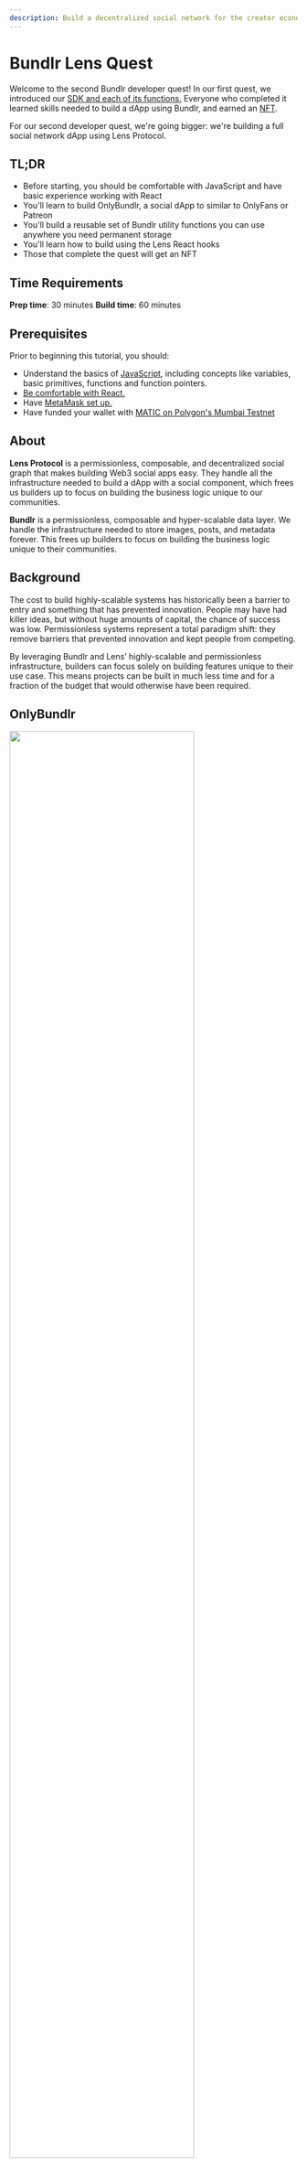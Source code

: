```yaml
---
description: Build a decentralized social network for the creator economy using Bunldr and Lens Protocol!
---
```



# Bundlr Lens Quest

Welcome to the second Bundlr developer quest! In our first quest, we introduced our [SDK and each of its functions.](https://docs.bundlr.network/tutorials/bundlr-nodejs) Everyone who completed it learned skills needed to build a dApp using Bundlr, and earned an [NFT](https://opensea.io/assets/matic/0x1c8f5f29d1498474844d6a5160b640c674276dba/0).

For our second developer quest, we're going bigger: we're building a full social network dApp using Lens Protocol.

## TL;DR

-   Before starting, you should be comfortable with JavaScript and have basic experience working with React
-   You'll learn to build OnlyBundlr, a social dApp to similar to OnlyFans or Patreon
-   You'll build a reusable set of Bundlr utility functions you can use anywhere you need permanent storage
-   You'll learn how to build using the Lens React hooks
-   Those that complete the quest will get an NFT

## Time Requirements

**Prep time**: 30 minutes
**Build time**: 60 minutes

## Prerequisites

Prior to beginning this tutorial, you should:

-   Understand the basics of [JavaScript](https://www.freecodecamp.org/learn/javascript-algorithms-and-data-structures/), including concepts like variables, basic primitives, functions and function pointers.
-   [Be comfortable with React.](https://react.dev/)
-   Have [MetaMask set up.](https://www.youtube.com/watch?v=OSRfgDoVQew)
-   Have funded your wallet with [MATIC on Polygon's Mumbai Testnet](/hands-on/tutorials/setup-metamask)

## About

**Lens Protocol** is a permissionless, composable, and decentralized social graph that makes building Web3 social apps easy. They handle all the infrastructure needed to build a dApp with a social component, which frees us builders up to focus on building the business logic unique to our communities.

**Bundlr** is a permissionless, composable and hyper-scalable data layer. We handle the infrastructure needed to store images, posts, and metadata forever. This frees up builders to focus on building the business logic unique to their communities.

## Background

The cost to build highly-scalable systems has historically been a barrier to entry and something that has prevented innovation. People may have had killer ideas, but without huge amounts of capital, the chance of success was low. Permissionless systems represent a total paradigm shift: they remove barriers that prevented innovation and kept people from competing.

By leveraging Bundlr and Lens’ highly-scalable and permissionless infrastructure, builders can focus solely on building features unique to their use case. This means projects can be built in much less time and for a fraction of the budget that would otherwise have been required.

## OnlyBundlr

<img src="/img/quests/onlybundlr/OnlyBundlrOverview.gif" width="80%" />

### Goals

In this developer quest, we'll build OnlyBundlr, a Web3 social app for the creator economy. Inspired by wildly successful platforms like OnlyFans and Patreon, we'll build a social network where creators can create a profile and set a fee required to follow them. Creators can post text and images to their feed, which only paid followers can view. For people following creators, we'll present a curated feed showing posts from people they pay to follow only.

Finally, we'll show how Lens+Bundlr puts creators in control of their data. We'll show how the profile you build, including your content and followers, is totally portable. A creator could easily build up a large profile on OnlyBundlr, and then take that profile and move it elsewhere. Creators building on Lens+Bundlr are never at risk of being de-platformed, or even of suffering when a social network goes out of business. With OnlyBundlr we'll use Bundlr to store posts on Arweave, where your content is guaranteed to be there forever. Lens protocol is built on top of smart contracts on the Polygon blockchain which has similar guarantees of permanence. The permanence of both combine to guarantee your content will be there forever. As both Polygon and Arweave are decentralized, your data is also censorship resistant.

### Outcomes

If you follow along with the code in this quest, you will have created a fully-functional social dApp.

Then, if you want to take things a step further, there are coding challenges where you build additional features to push your skills to the next level.

When you're done, you'll get access to an exclusive Developer Quest 2 NFT to celebrate your achievement.

### Getting Help

We prepared this quest in both written and video forms to make sure there's something for all learning styles. There are links to outside documentation and lots of side notes that provide additional tips and tricks. If you do get stuck while building, the best way to get help is to hop on over to our [Discord](https://discord.gg/bundlr), or [Telegram](https://t.me/bundlr) Someone from our team is always ready to answer questions. Additionally, you can compare the code you're writing against the main branch of the [GitHub repo](TODO) for this quest.

### Mainnet vs Testnet

<img src="/img/quests/onlybundlr/LensHandles.png" width="80%" />

When working with Lens, you need to have a handle, each wallet address can have multiple handles. However, only one handle will be active at a given time. Handle names are immutable, once you pick one you can't change it.

Lens has both a mainnet and a testnet, the mainnet is where you release production dApps and the testnet is where you work while building your dApp. Mainnet handles are in the format `handle.lens`, and testnet handles are in the format `handle.test`. Currently access to the mainnet is controlled by a whitelist, you need to get added to the whitelist in order to mint a handle. On testnet, anyone can create a handle and build / interact with Lens dApps.

We'll build OnlyBundlr on the testnet.

## Architecture

## Project Setup

Think of this quest like a coloring book. Just as a coloring book creates structure for you to make art, we've created a framework project you'll use to build a full application. The pieces you build will help you learn how to build with Bundlr and Lens.

All of our Bundlr Quests are contained in a [single GitHub repository](https://github.com/bundlr-Network/bundlr-quests). The repository contains two branches:

-   **master:** Contains fully-functional versions of each project. Use this as a reference while building your own projects and refer back to it if you get stuck.
-   **framework:** Contains UI components, most of the Bundlr and Lens code is removed. This branch is the foundation you should start with when building your quest.

To get started open `terminal` and change the current working directory to the directory where you want to download the quests.

Then execute the following commands:

```console
git clone -b framework git@github.com:Bundlr-Network/bundlr-quests.git
cd bundlr-quests/quest-2-onlybundlr/
npm install
```

If you clone with `framework` branch and try interacting with the project, you'll notice that it generally loads and some things work while others don't.

Take a moment and look at the code, you'll see multiple places where a function is empty and there's a comment saying, **`BUILDOOOORS: Complete this`**. This is a note to you that you'll need to code that section yourself using what you've learned here. All the answers are contained in the quest, read everything carefully and you'll finish the quest in 60 to 90 minutes.

## Utils, Components, Pages

<img src="/img/quests/onlybundlr/VSCode.png" width="80%" />

If you look at the layout of files in our framework project, you'll notice three folders `utils`, `components`, and `pages`. We'll start by building out the `utils` section by building a reusable library of Bundlr utility functions. Then we'll build out a library of reusable `components,`. The `pages` section contains code to combine your components together, there's only one file in here you'll need to complete there.

## Lens React Hooks

React hooks are an abstraction that allows developers to encapsulate and reuse stateful logic, simplifying the process of building in React. The [Lens SDK includes a collection of React Hooks](https://docs.lens.xyz/docs/sdk-react-intro) containing all you need to interact with the Lens Protocol. OnlyBundlr will use the React hooks to help simplify development.

## Bundlr Utility Functions

Storing data permanently on Bundlr is a four-step process that can be done from any JavaScript / TypeScript application:

1. Connect to a Bundlr node
2. Fund that node [(using any of the many tokens we support)](https://docs.bundlr.network/sdk/using-other-currencies)
3. Upload your data (binary data, file, or folder)
4. Get back a transaction id you can use to download the data instantly

In this next section, we'll build utility functions for each.

### Utils: Setting Up WebBundlr

The WebBundlr class is the point of entry used when interacting with Bundlr. It connects your code to a Bundlr node, and exposes functions used for funding, and uploading.

All of the interactions with Bundlr will be via a set of utility functions accessed by our React components. The first utility function, `getBundlr()` sets up a reference to a `WebBundlr` object and returns it. By abstracting away all of this setup code into a common utility function, we create a single place to store details like the node address and currency used to pay. This way, if you want to switch your dApp from the Devnet to the mainnet, you only have to adjust parameters in a single place.

```js showLineNumbers copy filename="utils/get-bundlr.js"
import { WebBundlr } from "@bundlr-network/client";
import { ethers } from "ethers";

/**
 * Creates a new Bundlr object that will then be used by other
 * utility functions. This is where you set your node address and currency.
 *
 * @returns A reference to a Bundlr object
 */
export const getBundlr = async () => {
	const provider = new ethers.providers.Web3Provider(window.ethereum);
	const bundlr = new WebBundlr("https://devnet.bundlr.network", "matic", provider);
	await bundlr.ready();
	return bundlr;
};
```

### Utils: Getting Bundlr Node Balance

Our Edit Profile UI has an option to fund a Bundlr node to pay for uploads, the utility function `bundlr.getLoadedBalance()` will be called to get the current funded balance. Note that node balances are recorded in atomic units, a number format that increases accuracy when doing floating point math in JavaScript. To make things easier to understand, this function converts the atomic balance into an easy-to-read format before returning it.

<Callout type="info" emoji="ℹ️">
	Since Lens runs on the Polygon blockchain, we'll pay Bundlr upload fees in MUMBAI
	MATIC during this tutorial. However, you are welcome to pay in any of the [14
	supported tokens.](/overview/supported-tokens)
</Callout>

```js showLineNumbers copy filename="utils/get-balance-matic.js"
import { getBundlr } from "./get-bundlr";

// gets the loaded balance in MATIC, not atomic units
/**
 * Gets the balance the user has already loaded on the specified
 * Bundlr node. Balance returned is in standard MATIC units, not atomic units.
 *
 * @returns Balance loaded on the node for current user.
 */
export const getBalanceMatic = async () => {
	try {
		// get a reference to the WebBundlr singleton
		const bundlr = await getBundlr();
		const atomicBalance = await bundlr.getLoadedBalance();
		return bundlr.utils.fromAtomic(atomicBalance).toString();
	} catch (e) {
		console.log("Error on getBalanceMatic ", e);
	}
	return "";
};
```

### Utils: Funding Bundlr Node

As a pair to the previous function, the function `bundlr.fund()` will also be called from our Edit Profile UI to increase the amount funded on the current node.

```js showLineNumbers copy filename="utils/fund-node.js"
import { getBundlr } from "./get-bundlr";

/**
 * Funds a Bundlr node the specified amount.
 * Note: The currency (token) used is the currency specified when
 * creating the Bundlr object in the file `get-bundlr.js`.
 *
 * @param {*} fundAmount About to fund, value in standard units. Value will automatically
 * be coverted to atomic units.
 * @returns "Node funded" if successful or an error message.
 */
export const fundNode = async (fundAmount) => {
	try {
		// get a refernce to the WebBundlr singleton
		const bundlr = await getBundlr();

		const fundAmountAtomic = bundlr.utils.toAtomic(fundAmount);
		const tx = await bundlr.fund(fundAmountAtomic);
		return "Node funded";
	} catch (e) {
		console.log("Error on fund ", e);
		return "Error on fund: " + e;
	}
	return "";
};
```

### Utils: Uploading Images

The next utility function accepts an image and a file type, then it checks the price to upload that image using `bundlr.getPrice()`, checks the current node balance, adds additional funds if needed, finally uploads the file using `bundlr.upload()`. This function will cause the browser wallet to popup twice, once to sign the funding transaction and once to sign the upload transaction.

In cases where the user has up-front funded the Bundlr node with sufficient funds, the browser wallet will only pop up once, to sign the upload transaction.

```js showLineNumbers copy filename="utils/upload-image.js"
import fileReaderStream from "filereader-stream";
import { getBundlr } from "./get-bundlr";

/**
 * Uploads an image to Bundlr.
 *
 * @param {*} fileToUpload The file to be uploaded.
 * @param {*} fileType The mime-type of the file to be uploaded.
 * @returns
 */
export const uploadImage = async (fileToUpload, fileType) => {
	// Get a refernce to the WebBundlr singleton
	const bundlr = await getBundlr();

	try {
		// Convert to a data stream
		const dataStream = fileReaderStream(fileToUpload);
		// Get the const to upload
		const price = await bundlr.getPrice(fileToUpload.size);
		// Get the amount currently funded for this user on a Bundlr node
		const balance = await bundlr.getLoadedBalance();

		// Only fund if needed
		if (price.isGreaterThanOrEqualTo(balance)) {
			console.log("Funding node.");
			await bundlr.fund(price);
		} else {
			console.log("Funding not needed, balance sufficient.");
		}

		const tx = await bundlr.upload(dataStream, {
			tags: [{ name: "Content-Type", value: fileType }],
		});

		console.log(`File uploaded ==> https://arweave.net/${tx.id}`);

		return "https://arweave.net/" + tx.id;
	} catch (e) {
		console.log("Error on upload, ", e);
	}
};
```

### Utils: Uploading Metadata

Our next utility function, `upload()` is similar to `upload-image()` however instead of uploading an image, it uploads a JSON object containing metadata. When working with Lens, all posts, likes, comments, and profile data is structured in a JSON object. That JSON object gets uploaded to Bundlr, and the URL to the metadata is then posted to Lens.

```js showLineNumbers copy filename="utils/upload.js"
import { getBundlr } from "./get-bundlr";

// called to upload metadata to Bundlr, which is then passed on to Lens
/**
 * Function to upload metadata to Bundlr. The function signature is defined
 * by Lens. The Lens React hooks automatically generate metadata, which
 * is passed to this function for upload. This function then returns an URL
 * to the uploaded metadata which is automatically posted to Lens.
 *
 * @param {*} data Data to be uploaded, JSON formatted metadata
 * @returns A URL to the recently uploaded metadata.
 */
export const upload = async (data) => {
	// Set the app id (helps keep our posts from commingling with posts from other apps).
	data.appId = "onlybundlr";

	try {
		const bundlr = await getBundlr();
		const serialized = JSON.stringify(data);

		// Only fund if needed.
		const price = await bundlr.getPrice(new Blob([serialized]).size);
		const balance = await bundlr.getLoadedBalance();

		if (price.isGreaterThanOrEqualTo(balance)) {
			console.log("Funding.");
			await bundlr.fund(price);
		} else {
			console.log("Funding not needed, balance sufficient.");
		}

		const tx = await bundlr.upload(serialized, {
			tags: [{ name: "Content-Type", value: "application/json" }],
		});

		console.log(`Upload success content URI= https://arweave.net/${tx.id}`);

		return `https://arweave.net/${tx.id}`;
	} catch (e) {
		console.log("Error on upload ", e);
	}
	return "";
};
```

## App.js

Lens works in conjunction with the [WAGMI](https://wagmi.sh/) hooks for React which abstract out low-level wallet interactions. Both Lens and WAGMI use the React provider pattern, where setup happens in your top-most file (`App.js` or `index.js`), and then is made available to child components by wrapping those child components in a provider tag set.

Let's first take a look at how we're setting up Lens. Pretty much everything here is boilerplate, two things to pay attention to are the environment and sources parameters. The first, `environment`, is where we specify we're on the testnet, not the mainnet, and then `sources` is where we specify our unique application id. By setting a unique application id here, we make sure that feed posts are limited to ones created by OnlyBundlr. If we left it out, we would end up showing a feed that pulled data from other apps too.

<Callout type="info" emoji="ℹ️">
	The use of the application id is a great example of how data is portable in Lens. You
	could easily change that application id to that of an existing commercial Lens
	application and build a new UI for it. This opens up new ways to compete and innovate,
	anyone with an idea for a UI can build that and leverage existing data.
</Callout>

```js showLineNumbers copy
const lensConfig = {
	bindings: wagmiBindings(),
	environment: staging,
	sources: ["onlybundlr"],
};
```

With our Lens configuration set up, we pass it to a `LensProvider` component and then use it to wrap our child components.

Here's the full code for the component:

```js showLineNumbers copy filename="App.js"
import "./App.css";
import { BrowserRouter, Routes, Route } from "react-router-dom";

import { configureChains, createClient, WagmiConfig } from "wagmi";
import { polygonMumbai } from "wagmi/chains";
import { publicProvider } from "wagmi/providers/public";
import { bindings as wagmiBindings } from "@lens-protocol/wagmi";
import { staging, LensProvider } from "@lens-protocol/react-web";

import LeftNav from "./components/LeftNav";
import RightNav from "./components/RightNav";
import ContentFeedPage from "./pages/ContentFeedPage";
import ProfileFeedPage from "./pages/ProfileFeedPage";
import EditProfilePage from "./pages/EditProfilePage";
import CreatePublicationPage from "./pages/CreatePublicationPage";

const { chains, provider, webSocketProvider } = configureChains(
	[polygonMumbai],
	[publicProvider()],
);
const client = createClient({
	autoConnect: true,
	provider,
	webSocketProvider,
});

const lensConfig = {
	bindings: wagmiBindings(),
	environment: staging,
	sources: ["onlybundlr"],
};

function App() {
	return (
		<WagmiConfig client={client}>
			<LensProvider config={lensConfig}>
				<div className="flex flex-row">
					<LeftNav />
					<BrowserRouter>
						<Routes>
							<Route path="/" element={<ContentFeedPage />} />
							<Route path="/home" element={<ContentFeedPage />} />
							<Route path="/*" element={<ProfileFeedPage />} />
							<Route path="/edit-profile" element={<EditProfilePage />} />
							<Route
								path="/create-publication"
								element={<CreatePublicationPage />}
							/>
						</Routes>
					</BrowserRouter>
					<RightNav />
				</div>
			</LensProvider>
		</WagmiConfig>
	);
}

export default App;
```

## Profiles

When working with Lens, each wallet address can have multiple profiles. Each profile can have its own follow settings, which allows anyone to accept followers for a fee or for free. Since we're building a dApp to similar to OnlyFans or Patreon, we will implement the charge functionality. When setting up your profile, you can specify a fee to follow (using WMATIC, WETH, USDC, DAI, NCT), and then people who follow you will have to pay when executing the follow.

### Component: LoginButton

React Hooks Used

-   [`useWalletLogin`](https://docs.lens.xyz/docs/use-wallet-login)

The first step in using a dApp built on Lens is to login to Lens using an EVM wallet. This involves a simple wallet interaction where MetaMask will pop up and ask you to sign a message. There's no cost or gas fees to execute. In this component, we'll build that login functionality.

<Callout type="info" emoji="ℹ️">
	Lens supports all EVM-based wallets, in this tutorial we'll be using MetaMask, the
	most popular.
</Callout>

We will wrap various components of our app with a check to see if the user is logged in and then show the login button if not. By abstracting much of the login logic into this component, we make it easy to put the button anywhere.

The [code below is mostly from the Lens docs,](https://docs.lens.xyz/docs/use-wallet-login) with custom styling.

```js showLineNumbers copy filename="components/LoginButton.js"
import { useWalletLogin } from "@lens-protocol/react";
import { useAccount, useConnect, useDisconnect } from "wagmi";
import { InjectedConnector } from "wagmi/connectors/injected";

const LoginButton = () => {
	const {
		execute: login,
		error: loginError,
		isPending: isLoginPending,
	} = useWalletLogin();

	const { isConnected } = useAccount();
	const { disconnectAsync } = useDisconnect();

	const { connectAsync } = useConnect({
		connector: new InjectedConnector(),
	});

	// Called when the user clicks "login"
	const onLoginClick = async () => {
		if (isConnected) {
			await disconnectAsync();
		}

		const { connector } = await connectAsync();
		if (connector instanceof InjectedConnector) {
			const signer = await connector.getSigner();
			await login(signer);
		}
	};

	return (
		<div>
			{loginError && <p>{loginError}</p>}
			<button
				className="font-main ml-2 px-5 text-white rounded-lg bg-primary hover:bg-secondary "
				disabled={isLoginPending}
				onClick={onLoginClick}
			>
				login
			</button>
		</div>
	);
};

export default LoginButton;
```

### Component: ProfileSwitcher

React Hooks Used

-   [`useProfilesOwnedByMe`](https://docs.lens.xyz/docs/use-profiles-owned-by-me)
-   [`useActiveProfile`](https://docs.lens.xyz/docs/use-active-profile)
-   `useActiveProfileSwitch` (Not currently documented)
-   [`useCreateProfile`](https://docs.lens.xyz/docs/use-create-profile)

<img src="/img/quests/onlybundlr/ProfileSwitcher.png" width="60%" />

The profile switcher serves two roles. First, in a drop-down menu, it lists all active profiles, allowing you to switch between profiles by changing which is currently active. Second, given a "handle name" it lets you create a new handle. A status message is updated to show each step of the process.

<Callout type="info" emoji="ℹ️">
	As the main goal of this project is to teach about Bundlr and Lens, I've used very
	verbose status messages throughout. Each step of backend interaction is documented in
	the UI. This would probably be too verbose for a production release, but it helps you,
	as a student, really understand each step. Components that need to show status
	messages do so by setting a React state variable called `message`, which is then shown
	in the UI. (`const [message, setMessage] = useState("");`)
</Callout>

The Lens React hooks follow a pattern where hooks focused on reading data return a variable called `data` containing the data read. The hooks also return a boolean value `loading` used to track if the data has loaded yet. All data is loaded asynchronously, which means it's possible some page elements will load before the data has been returned. To avoid errors, our UI will check the value of the `loading` variable before trying to access the data.

Hooks focused on writing data expose a variable called `execute`, which is a function pointer we can call later when we want to execute the specific action.

Since the Lens React hooks all return values with the same name, it's necessary to alias these names when using more than one hook. In JavaScript, we do this with the `:` operator. When this line of code `const { execute, isPending } = useActiveProfileSwitch()` becomes this line `const { execute: switchProfile, isPending } = useActiveProfileSwitch()`, the function pointer previously named `execute` is aliased to `switchProfile`. This is a common pattern we'll use throughout our code.

Let's look at how we manage existing profiles first. The first hook, `useProfilesOwnedByMe` returns an array listing all profiles owned by the wallet address logged in with the `LoginButton` component we just created. The second hook `useActiveProfile` returns the one profile currently active. These two hooks return a variable named `data` that we alias to `profiles` and `activeProfile`. Each profile consists of an auto-generated unique `id` and a user-supplied unique `handle`.

To swap between existing profiles, we pass the `id` of the desired profile to the `execute` function pointer returned by `useActiveProfileSwitch`.

```js showLineNumbers copy
const {
	data: profiles,
	loading: profilesLoading,
	hasMore,
	next,
} = useProfilesOwnedByMe();
const { data: activeProfile, loading: activeProfileLoading } = useActiveProfile();
const { execute: switchProfile, isPending } = useActiveProfileSwitch();
```

Let's also look at how using the Lens React hooks leads to creating efficient and easy-to-read code. Below is the HTML for the drop-down containing the list of handles owned by the active wallet. On line 2, we create an `onChange` event handler that automatically calls the `switchProfile` function pointer exposed by `useActiveProfileSwitch`. The event handler is automatically called every time the drop-down is updated, meaning the `switchProfile` function will also be called automatically.

Further down on line 7, we iterate over the full list of `profiles` returned by `useProfilesOwnedByMe`, including each in the drop down.

```js {2, 7} showLineNumbers copy
<select
	onChange={(val) => switchProfile(val.target.value)}
	className="font-main text-s px-5 text-white rounded-lg bg-background hover:bg-secondary ml-2"
	value={activeProfile?.id}
>
	{profiles &&
		profiles
			?.filter((a, i) => profiles?.findIndex((s) => a.id === s.id) === i)
			.map((profile) => (
				<option key={profile.id} value={profile.id}>
					{profile.handle}
				</option>
			))}
</select>
```

Here's the full code for the component:

```js showLineNumbers copy filename="components/ProfileSwitcher.js"
import React, { useState, useEffect } from "react";

import {
	useActiveProfile,
	useCreateProfile,
	useProfilesOwnedByMe,
	useActiveProfileSwitch,
} from "@lens-protocol/react";

const ProfileSwitcher = ({ showCreateNew }) => {
	const [message, setMessage] = useState("");
	const [txActive, setTxActive] = useState(false);
	const [createProfileMode, setCreateProfileMode] = useState(false);
	const [newProfileHandle, setNewProfileHandle] = useState("");
	const {
		data: profiles,
		loading: profilesLoading,
		hasMore,
		next,
	} = useProfilesOwnedByMe();
	const { data: activeProfile, loading: activeProfileLoading } = useActiveProfile();
	const { execute: switchProfile, isPending } = useActiveProfileSwitch();

	const {
		execute: createNewProfile,
		error: createNewProfileError,
		isPending: createNewProfilePending,
	} = useCreateProfile();

	// Called when the user clicks "save new profile"
	const doCreateProfile = async () => {
		setMessage("");
		setTxActive(true);
		try {
			setMessage("Creating profile ...");
			const tx = await createNewProfile(newProfileHandle);
			setMessage("Profile created.");
		} catch (e) {
			setMessage("Error creating profile " + e);
			console.log("Error on create profile ", e);
		}
		setTxActive(false);
		setCreateProfileMode(false);
	};

	useEffect(() => {
		if (!profiles || profiles.length === 0) setCreateProfileMode(true);
		else setCreateProfileMode(false);
	}, [profilesLoading]);

	return (
		<div className="w-fit mt-2 flex flex-col bg-primary px-1 py-1 rounded-lg">
			<div className="flex flex-col  w-full">
				<div className="flex flex-row  w-full px-5 py-2 ">
					<label className="font-main block uppercase tracking-wide text-gray-700 text-s font-bold">
						Handle:
					</label>
					{!createProfileMode && (
						<div>
							<select
								onChange={(val) => switchProfile(val.target.value)}
								className="font-main text-s px-5 text-white rounded-lg bg-background hover:bg-secondary ml-2"
								value={activeProfile?.id}
							>
								{profiles &&
									profiles
										?.filter(
											(a, i) =>
												profiles?.findIndex(
													(s) => a.id === s.id,
												) === i,
										)
										.map((profile) => (
											<option key={profile.id} value={profile.id}>
												{profile.handle}
											</option>
										))}
							</select>
							{showCreateNew && (
								<button
									className="ml-10 font-main px-5 text-white rounded-lg bg-background hover:bg-secondary "
									onClick={() => setCreateProfileMode(true)}
								>
									Create New
								</button>
							)}
						</div>
					)}
					{createProfileMode && (
						<div className="flex flex-row">
							<input
								className="bg-white ml-2 appearance-none block rounded focus:outline-none"
								id="newProfileHandle"
								type="text"
								onChange={(e) => setNewProfileHandle(e.target.value)}
							/>

							<button
								className="ml-10 font-main px-5 text-white rounded-lg bg-background enabled:hover:bg-secondary border border-red-500"
								disabled={txActive}
								onClick={doCreateProfile}
							>
								save new profile
							</button>
						</div>
					)}
				</div>
				<span className="font-main text-message mr-5 ml-5">{message}</span>
			</div>
		</div>
	);
};

export default ProfileSwitcher;
```

### Component: BundlrBalance

<img src="/img/quests/onlybundlr/BundlrBalance.png" width="60%" />

When working with Bundlr, you pay once, and your uploads are available forever. You can either lazy-fund uploads, where you pay per upload, or up-front fund, where you fund in advance and then slowly use that balance. Funding involves transferring tokens from your wallet to the Bundlr node, which means your wallet (MetaMask) will pop up and have you sign and confirm the transaction. To streamline interactions with OnlyBundlr and reduce the number of wallet popups, [it's recommended you up-front fund around ~0.5 MUMBAI MATIC.](https://mumbaifaucet.com/)

The `BundlrBalance` component uses the `getBalanceMatic` utility function to get your current balance, and `fundNode` utility function to add additional funds.

Let's take a look at the funding function first:

```js showLineNumbers copy
const doFund = async () => {
	if (!fundAmount) {
		setMessage("Please specify an amount to fund");
		return;
	}
	setMessage(`Funding ${fundAmount} MATIC`);
	const fundStatus = await fundNode(fundAmount);
	setMessage(fundStatus);
	setCurBalance(await getBalanceMatic());
	setFundAmount(0);
};
```

The full code for the component is as follows:

```js showLineNumbers copy filename="components/BundlrBalance.js"
import React, { useState, useEffect } from "react";
import { getBalanceMatic } from "../utils/get-balance-matic";
import { fundNode } from "../utils/fund-node";

const BundlrBalance = () => {
	const [curBalance, setCurBalance] = useState(0);
	const [fundAmount, setFundAmount] = useState(0);
	const [message, setMessage] = useState("");

	useEffect(() => {
		const fetchBalance = async () => {
			setCurBalance(await getBalanceMatic());
		};
		fetchBalance();
	}, []);

	// Called when the "fund" button is clicked by the user
	const doFund = async () => {
		if (!fundAmount) {
			setMessage("Please specify an amount to fund");
			return;
		}
		setMessage(`Funding ${fundAmount} MATIC`);
		const fundStatus = await fundNode(fundAmount);
		setMessage(fundStatus);
		setCurBalance(await getBalanceMatic());
		setFundAmount(0);
	};

	return (
		<div className="w-[600px] mt-1 flex flex-col  bg-primary px-1 py-1 rounded-lg ">
			<label className="font-main block uppercase text-xs font-bold mb-2">
				Bundlr Node Balance: {curBalance}
			</label>

			<div className="flex flex-row justify-items-center">
				<label className="font-main block uppercase tracking-wide text-gray-700 text-xs font-bold mb-2">
					Amount To Fund
				</label>
				<input
					className="ml-5 appearance-none block bg-gray-200 text-gray-700 border border-red-500 rounded py-1 px-4 mb-3 leading-tight focus:outline-none focus:bg-white"
					id="fundAmount"
					type="number"
					size="10"
					value={fundAmount || ""}
					onChange={(e) => setFundAmount(e.target.value)}
				/>
				<button
					className="ml-4 font-main px-2 h-7 text-white rounded-lg bg-background enabled:hover:bg-secondary border border-red-500"
					onClick={() => doFund()}
				>
					fund
				</button>
			</div>

			<span className="font-main text-message mr-5">{message}</span>
		</div>
	);
};

export default BundlrBalance;
```

### Component: EditProfileDetails

React hooks used:

-   [`useUpdateProfileDetails`](https://docs.lens.xyz/docs/use-update-profile-details)
-   `useUpdateFollowPolicy` (Not currently documented)
-   [`useCurrencies`](https://docs.lens.xyz/docs/use-currencies)

<img src="/img/quests/onlybundlr/EditProfileDetails.png" width="60%" />

In the `EditProfileDetails` component, we set a profile's name, bio, subscription fee, and cover picture. The profile picture is not set here, that will be done in the next component. The reason we separate out the logic like this is due to the way the Lens React hooks are designed, `useUpdateProfileDetails` accepts those parameters, with the profile picture being handled by a different hook.

You may notice missing from the list of hooks is a hook used to determine the active profile. This is because the active profile will be retrieved at the page level and then passed into the `EditProfileDetails` component.

Let's look at the two hooks used to update profile information. The first `useUpdateProfileDetails`, returns a function pointer we alias to `update` that is called to update that profile. The second returns a function pointer we alias to `updateFollowPolicy` we use to set the follow policy.

```js showLineNumbers copy
const {
	execute: update,
	error: updateError,
	isPending: isUpdatePending,
} = useUpdateProfileDetails({ profile, upload });
const {
	execute: updateFollowPolicy,
	isPending: isUpdateFollowPolicyPending,
	error: isUpdateFollowPolicyError,
} = useUpdateFollowPolicy({ profile });
```

When the end-user clicks `save` in the user interface, the `doUpdateProfile` function is called. This function starts out by setting a message to let the end user know we're updating profile information (line 5). Next up, we take the cover image and call our Bundlr utility function `uploadImage` and have it upload that image to Bundlr (line 10). Since we abstracted out this functionality and covered it earlier, we don't need to dig into the details now. Just call the function, let it do its magic, and wait for the result. Finally, we combine the URL to the cover photo with the name and bio entered in the UI and pass them to the `update` function pointer returned by the `useUpdateProfileDetails` React hook (line 20). Then we update the UI to let the user know we've updated the profile (line 21).

As `useUpdateProfileDetails` works through saving data, something interesting happens that shows the power of designing reusable code. When we set up the reference to the Lens React hook, we pass in the active profile and a pointer to the upload utility function we created in the beginning (`useUpdateProfileDetails({ profile, upload })`). You'll probably remember that this function is passed metadata as a JSON object, it then saves the metadata to Bundlr and returns the URL. This is an important piece of plumbing that holds together a Lens project, and it's one that happens automatically. By creating a reusable utility function, we can now pass it to a variety of Lens React hooks, and the data will automatically be saved. As we work through this quest, you'll notice multiple places where we pass `upload` to a Lens React hook, but since the code is already written and tested, we don't need to cover it each time.

```js showLineNumbers copy
const doUpdateProfile = async () => {
	setMessage("");
	setTxActive(true);

	setMessage("Updating profile information ...");

	let coverPicture = "";
	if (fileToUpload) {
		setMessage("Uploading cover picture ...");
		coverPicture = await uploadImage(fileToUpload, fileType);
	} else {
		coverPicture = profile.coverPicture?.original.url || null;
	}
	const attributes = {
		location: "",
		website: "",
	};
	setMessage("Uploading profile information ...");

	await update({ name, bio, coverPicture, attributes });
	setMessage("Profile updated.");
	setTxActive(false);

	// only set the fee if a number greater than 0 is supplied
	if (followFee && followFee > 0) {
		await doUploadFollowPolicy();
	}
};
```

After that, we do something similar to set the follow policy. At this point in the quest, you're probably starting to see the pattern these React hooks follow and the way they simplify development. You really can just read and write data without having to worry about how the underlying metadata or GraphQL are structured.

```js showLineNumbers copy
// Sets up the follow policy object
function resolveFollowPolicy({ followPolicyType, amount, recipient }) {
	if (followPolicyType === FollowPolicyType.CHARGE) {
		return {
			type: FollowPolicyType.CHARGE,
			amount: amount,
			recipient: recipient,
		};
	}

	return {
		type: FollowPolicyType[followPolicyType],
	};
}

// Sets the fee to follow a profile
const doUploadFollowPolicy = async () => {
	const recipient = profile.ownedBy;

	const erc20 = currencies.find((c) => c.symbol === chargeCurrency);
	const fee = Amount.erc20(erc20, followFee);
	await updateFollowPolicy({
		followPolicy: resolveFollowPolicy({
			amount: fee,
			followPolicyType: FollowPolicyType.CHARGE,
			recipient,
		}),
	});
};
```

<Callout type="info" emoji="ℹ️">
To pay follow fees while developing, you'll need testnet versions of the tokens supported. The recommended option is using wMATIC. First [request free MUMBAI MATIC](https://mumbaifaucet.com/) from the faucet, then [wrap it using the `deposit()` function of this contract](https://mumbai.polygonscan.com/address/0x9c3c9283d3e44854697cd22d3faa240cfb032889#writeContract#F5).

To make things easiest, you can also leave the follow fee set to 0.

</Callout>

Here's the full component code:

```js showLineNumbers copy filename="components/ProfileSwitcher.js"
import React, { useState, useEffect } from "react";
import { upload } from "../utils/upload";
import { uploadImage } from "../utils/upload-image";

import {
	Amount,
	useUpdateProfileDetails,
	useUpdateFollowPolicy,
	useCurrencies,
	FollowPolicyType,
} from "@lens-protocol/react";

const EditProfileDetails = ({ profile }) => {
	const [message, setMessage] = useState("");
	const [txActive, setTxActive] = useState(false);
	const [name, setName] = useState("");
	const [bio, setBio] = useState("  ");
	const [followFee, setFollowFee] = useState(0);
	const [chargeCurrency, setChargeCurrency] = useState(0);
	const [fileToUpload, setFileToUpload] = useState();
	const [fileType, setFileType] = useState();
	const {
		data: currencies,
		error: currenciesError,
		loading: currenciesLoading,
	} = useCurrencies();

	const {
		execute: update,
		error: updateError,
		isPending: isUpdatePending,
	} = useUpdateProfileDetails({ profile, upload });

	const {
		execute: updateFollowPolicy,
		isPending: isUpdateFollowPolicyPending,
		error: isUpdateFollowPolicyError,
	} = useUpdateFollowPolicy({ profile });

	useEffect(() => {
		if (profile) {
			setName(profile.name);
			setBio(profile.bio || " ");

			if (profile.followPolicy?.type === FollowPolicyType.CHARGE) {
				setFollowFee(profile.followPolicy?.amount.value.toString());
			} else {
				setFollowFee(0);
			}
		}
	}, [profile]);

	useEffect(() => {
		// If a follow-fee / currency has yet to be set, pick the first in the list
		if (currencies && !currenciesLoading) {
			if (profile.followPolicy?.type !== FollowPolicyType.CHARGE) {
				setChargeCurrency(currencies[0].symbol);
			} else {
				setChargeCurrency(profile.followPolicy?.amount.asset.symbol);
			}
		}
	}, [currenciesLoading]);

	// Called when a user selects a file to be uploaded
	const handleFile = async (e) => {
		const newFiles = e.target.files;
		if (newFiles.length === 0) return;

		setFileToUpload(newFiles[0]);
		setFileType(newFiles[0]["type"]);
	};

	// Called when the user clicks "save"
	const doUpdateProfile = async () => {
		setMessage("");
		setTxActive(true);

		setMessage("Updating profile information ...");

		let coverPicture = "";
		if (fileToUpload) {
			setMessage("Uploading cover picture ...");
			coverPicture = await uploadImage(fileToUpload, fileType);
		} else {
			coverPicture = profile.coverPicture?.original.url || null;
		}
		const attributes = {
			location: "",
			website: "",
		};
		setMessage("Uploading profile information ...");

		await update({ name, bio, coverPicture, attributes });
		setMessage("Profile updated.");
		setTxActive(false);

		// Only set the fee if a number greater than 0 is supplied
		if (followFee && followFee > 0) {
			await doUploadFollowPolicy();
		}
	};

	// Sets up the follow policy object
	function resolveFollowPolicy({ followPolicyType, amount, recipient }) {
		if (followPolicyType === FollowPolicyType.CHARGE) {
			return {
				type: FollowPolicyType.CHARGE,
				amount: amount,
				recipient: recipient,
			};
		}

		return {
			type: FollowPolicyType[followPolicyType],
		};
	}

	// Sets the fee to follow a profile
	const doUploadFollowPolicy = async () => {
		const recipient = profile.ownedBy;

		const erc20 = currencies.find((c) => c.symbol === chargeCurrency);
		const fee = Amount.erc20(erc20, followFee);
		await updateFollowPolicy({
			followPolicy: resolveFollowPolicy({
				amount: fee,
				followPolicyType: FollowPolicyType.CHARGE,
				recipient,
			}),
		});
	};

	return (
		<div className="w-[600px] mt-2 flex flex-col bg-primary px-1 py-1 rounded-lg">
			<div className="ml-2">
				<label className="font-main block uppercase text-xs font-bold mb-2">
					Personal Information
				</label>
				<label className="font-main block uppercase tracking-wide text-gray-700 text-xs font-bold mb-2">
					Name
				</label>
				<input
					className="appearance-none block bg-gray-200 text-gray-700 border border-red-500 rounded py-3 px-4 mb-3 leading-tight focus:outline-none focus:bg-white"
					id="name"
					type="text"
					size="50"
					value={name || ""}
					onChange={(e) => setName(e.target.value)}
				/>
			</div>
			<div className="w-full ml-2">
				<label className="font-main block uppercase tracking-wide text-gray-700 text-xs font-bold mb-2">
					Bio
				</label>
				<textarea
					className="appearance-none block bg-gray-200 text-gray-700 border border-gray-200 rounded py-3 px-4 leading-tight focus:outline-none focus:bg-white focus:border-gray-500"
					id="bio"
					type="text"
					value={bio || ""}
					onChange={(e) => setBio(e.target.value)}
					rows="10"
					cols="50"
				/>
			</div>

			<div className="w-full ml-2 mt-5">
				<label className="font-main block uppercase tracking-wide text-gray-700 text-xs font-bold mb-2">
					Subscription Fee
				</label>
				<div className="flex flex-row">
					<input
						className="appearance-none block bg-gray-200 text-gray-700 border border-red-500 rounded py-3 px-4 mb-3 leading-tight focus:outline-none focus:bg-white"
						id="fee"
						type="number"
						value={followFee}
						onChange={(e) => setFollowFee(e.target.value)}
					/>
					<select
						name="chargeCurrency"
						className="font-main ml-5 px-5 h-[25px] text-white rounded-lg bg-background enabled:hover:bg-secondary border border-red-500"
						defaultValue={
							profile.followPolicy?.type === FollowPolicyType.CHARGE
								? profile.followPolicy.amount.asset.symbol
								: undefined
						}
						onChange={(e) => setChargeCurrency(e.target.value)}
					>
						{currencies &&
							currencies.map((currency) => (
								<option
									key={currency.symbol}
									value={currency.symbol}
									selected={currency.symbol === chargeCurrency}
								>
									{currency.symbol}
								</option>
							))}
					</select>
				</div>
			</div>
			<div className="w-full mt-10 flex flex-col  bg-primary px-1 py-1 rounded-lg">
				<label className="font-main block uppercase text-xs font-bold mb-2">
					Cover Picture
				</label>
				{profile?.coverPicture && !fileToUpload && (
					<img
						width="600"
						src={profile.coverPicture?.original?.url}
						alt="profile_pic"
					/>
				)}
				{fileToUpload && (
					<img src={URL.createObjectURL(fileToUpload)} alt="profile_pic" />
				)}
				<div className="flex flex-row justify-start px-2 py-1 ">
					<input
						type="file"
						onChange={handleFile}
						className="px-2 text-sm text-white rounded-lg w-full"
						multiple="single"
						name="files[]"
					/>
				</div>
			</div>
			<div className="flex flex-row justify-end w-full bg-primary px-2 py-1 mt-1">
				<span className="font-main text-message mr-5">{message}</span>

				<button
					className="font-main px-5 text-white rounded-lg bg-background enabled:hover:bg-secondary border border-red-500"
					disabled={txActive}
					onClick={doUpdateProfile}
				>
					save
				</button>
			</div>
		</div>
	);
};

export default EditProfileDetails;
```

### Component: EditProfilePicture

React hooks used:

-   [`useUpdateProfileImage`](https://docs.lens.xyz/docs/use-update-profile-image)

<img src="/img/quests/onlybundlr/ProfilePicUpload.png" width="60%" />

<Callout type="info" emoji="ℹ️">
	At this point in the quest, you should understand how to use our utility functions to
	save data to Bundlr, how to read and write Lens data using the Lens React hooks and
	how to wire our `upload` function pointer into different React hooks. As we're
	repeating similar actions with different hooks, we'll assume you know the basics and
	skip over some of the explanations given earlier. If you are struggling to understand
	anything so far, I recommend you go back and re-read everything before continuing.
</Callout>

In `EditProfilePicture` we use the `useUpdateProfileImage` Lens React hook. At setup, we pass in a reference to the active profile and then we're returned a pointer to a function we can call to update the profile image.

```js showLineNumbers copy
const {
	execute: updateProfileImage,
	error: updateProfileImageError,
	isPending: updateProfileImagePending,
} = useUpdateProfileImage({ profile });
```

This function pointer, aliased as `updateProfileImage`, is passed a URL to the new profile image. Then that URL is passed along to the `updateProfileImage` function. Since we already wrote this code and abstracted it way into utility functions, the bulk of the processing in this component can be reduced to two lines of code. Amazing.

```js showLineNumbers copy
const newProfileURL = await uploadImage(fileToUpload, fileType);
await updateProfileImage(newProfileURL);
```

Here's the full code for the component:

```js showLineNumbers copy filename="components/EditProfilePicture.js"
import React, { useState } from "react";
import { uploadImage } from "../utils/upload-image";
import { useUpdateProfileImage } from "@lens-protocol/react";

const EditProfilePicture = ({ profile }) => {
	const [message, setMessage] = useState("");
	const [txActive, setTxActive] = useState(false);
	const [fileToUpload, setFileToUpload] = useState();
	const [fileType, setFileType] = useState();
	const {
		execute: updateProfileImage,
		error: updateProfileImageError,
		isPending: updateProfileImagePending,
	} = useUpdateProfileImage({
		profile,
	});

	// Called when the user selects a file to be uploaded
	const handleFile = async (e) => {
		const newFiles = e.target.files;
		if (newFiles.length === 0) return;

		setFileToUpload(newFiles[0]);
		setFileType(newFiles[0]["type"]);
	};

	// Called when the user clicks "upload"
	const doUpdateProfilePicture = async () => {
		setMessage("");
		setTxActive(true);
		if (!fileToUpload) {
			setMessage("Please select an image first");
			setTxActive(false);
			return;
		}

		try {
			setMessage("Uploading image ...");
			const newProfileURL = await uploadImage(fileToUpload, fileType);
			setMessage("Linking image with profile ...");
			await updateProfileImage(newProfileURL);
		} catch (e) {
			console.log("Error on update ", e);
		}
		setMessage("Profile image uploded.");
		setTxActive(false);
	};

	return (
		<div className="w-[600px] mt-10 flex flex-col  bg-primary px-1 py-1 rounded-lg mb-10">
			<label className="font-main block uppercase text-xs font-bold mb-2">
				Profile Picture
			</label>
			{profile?.picture && !fileToUpload && (
				<img width="600" src={profile.picture?.original.url} alt="profile_pic" />
			)}
			{fileToUpload && (
				<img src={URL.createObjectURL(fileToUpload)} alt="profile_pic" />
			)}
			<div className="flex flex-row justify-start px-2 py-1 ">
				<input
					type="file"
					onChange={handleFile}
					className="px-2 text-sm text-white rounded-lg w-full"
					multiple="single"
					name="files[]"
				/>
				<div className="flex flex-row justify-end align-start w-full bg-primary ">
					<span className="font-main text-message mr-5">{message}</span>

					<button
						className="font-main px-5 text-white rounded-lg bg-background enabled:hover:bg-secondary border border-red-500"
						disabled={txActive}
						onClick={() => doUpdateProfilePicture()}
					>
						upload
					</button>
				</div>
			</div>
		</div>
	);
};

export default EditProfilePicture;
```

### Component: SuggestedProfile

React hooks used

-   [`useProfile`](https://docs.lens.xyz/docs/use-profile)

<img src="/img/quests/onlybundlr/RightNav.png" width="60%" />

You probably noticed the right side of OnlyBundlr has four suggested profiles for you to follow. This right side is built using first a component called `RightNav` that acts as a parent, it creates a series of `SuggestedProfile` components, one for each profile shown.

Let's look at `SuggestedProfile` first. The component is passed a handle uniquely identifying a profile, the full profile data is then loaded in using the `useProfile` Lens React hook.

```js showLineNumbers copy
const { data: profile, loading } = useProfile({ handle });
```

Once loaded, we have access to all the data for that profile in the variable aliased as `profile`. From here, it's a simple matter of accessing the profile name, cover picture, and profile picture and building out the HTML.

```js showLineNumbers copy filename="components/SuggestedProfile.js"
import React, { useState, useEffect } from "react";
import { useProfile } from "@lens-protocol/react";

const SuggestedProfile = ({ handle }) => {
	const { data: profile, loading } = useProfile({ handle });
	const [profilePicture, setProfilePicture] = useState("");
	const [coverPicture, setCoverPicture] = useState("");

	useEffect(() => {
		if (profile) {
			setProfilePicture(profile.picture?.original.url);
			setCoverPicture(profile.coverPicture?.original.url);
			console.log(profile);
		}
	}, [loading]);

	return (
		<div className="relative" key={profile?.id}>
			{coverPicture && (
				<img
					className="rounded-lg absolute top-0 left-0 h-32 w-full object-cover px-1 py-1 "
					src={coverPicture}
				/>
			)}

			<div className="h-32 w-full ">
				<div className="mx-2 mt-2 flex flex-row bg-secondary opacity-90 rounded-xl">
					{profilePicture && (
						<img
							className="inline-block h-8 w-8 mb-1 mt-1 ml-1 rounded-full ring-2 ring-white"
							src={profilePicture}
							alt={handle}
						/>
					)}

					<h2 className="ml-2 self-center">
						<a
							className="font-main underline decoration-contast"
							href={"/" + handle}
						>
							{handle}
						</a>
					</h2>
				</div>
			</div>
		</div>
	);
};

export default SuggestedProfile;
```

### Component: RightNav

This is one component that's just pure React, there are no Lens React hooks or Bundlr interactions. I hardcoded a series of five profiles into an array. To make the page a bit more dynamic, I first shuffle the array and then use only the first four items. Each of the four chosen profile handles is passed along to a `SuggestedProfile` component and shown on the page. As you build out this component, try adding the handle of the profile you created!

I also created an OnlyBundlr logo and include that on the right-hand side too.

```js showLineNumbers copy filename="components/RightNav.js"
import React, { useState, useEffect } from "react";
import SuggestedProfile from "../components/SuggestedProfile";
import { useExploreProfiles } from "@lens-protocol/react";
import { useAccount, useConnect, useDisconnect } from "wagmi";
import { SiSpringCreators } from "react-icons/si";

const RightNav = () => {
	const [suggestedProfileHandles, setSuggestedProfileHandles] = useState([]);
	const { isConnected } = useAccount();

	useEffect(() => {
		// Hardcoded list of profiles to follow
		const profiles = [
			"llamakahlo.test",
			"llamaanime.test",
			"llamablackandwhite.test",
			"llamafigurine.test",
			"llamabasquiat.test",
		];
		// Shuffle the order
		for (let i = profiles.length - 1; i > 0; i--) {
			const j = Math.floor(Math.random() * (i + 1));
			[profiles[i], profiles[j]] = [profiles[j], profiles[i]];
		}
		// Pick just 4
		setSuggestedProfileHandles(profiles.slice(0, 4));
	}, []);

	return (
		<div className="w-3/6 h-screen sticky top-0 pt-5 bg-background px-4">
			{isConnected && (
				<>
					<div className="flex flex-row justify-center font-logo text-6xl mb-3">
						<SiSpringCreators /> OnlyBundlr
					</div>

					<h1 className="font-main bg-primary rounded-xl pl-1">
						Suggested Profiles
					</h1>
					<div className="flex flex-col">
						{suggestedProfileHandles.map((suggestedProfileHandle, id) => {
							return (
								<SuggestedProfile
									key={id}
									handle={suggestedProfileHandle}
								/>
							);
						})}
					</div>
				</>
			)}
		</div>
	);
};

export default RightNav;
```

## Publications

Rock-n-roll! You made it! Congratulations are in order. You now understand how to build with Bundlr and how to use the React hooks for Lens. The profiles section was the hardest and most involved, it's downhill from here on out.

### Component: Publication

<img src="/img/quests/onlybundlr/Publication.png" width="60%" />

The `Publication` component renders a single publication (post) to the screen. We'll use it in two places: our main feed showing posts from everyone we subscribe to and in a profile-specific feed showing posts from a given profile. This component is pure React, no Bundlr or Lens integration. The data shown is passed in as variables.

Here's the full code for the component:

```js showLineNumbers copy filename="components/Publication.js"
import React from "react";

const Publication = ({ id, content, description, media, publisher }) => {
	return (
		<div
			className="w-[580px] flex flex-col justify-center bg-primary my-5 bg-slate-300 px-1 py-1 rounded-xl"
			key={id}
		>
			<div className="flex flex-row bg-secondary">
				<img
					className="inline-block h-8 w-8 mb-1 mt-1 ml-1 rounded-full ring-2 ring-white"
					src={publisher.picture?.original.url}
					alt={publisher.handle}
				/>
				<h2 className="ml-2 self-center font-main text-bold">
					<a
						className="underline decoration-contast"
						href={"/" + publisher.handle}
					>
						{publisher.handle}
					</a>
				</h2>
			</div>
			{media &&
				media.map((picture, id) => {
					return (
						<img
							width="600"
							className="bg-primary px-1 py-1 rounded-xl"
							src={picture.original?.url}
						/>
					);
				})}
			<h2 className="ml-2 font-main">{content}</h2>
			<p className="ml-2 font-main">{description}</p>
		</div>
	);
};

export default Publication;
```

### Component: PublicationFeed

React hooks used:

-   [`usePublications`](https://docs.lens.xyz/docs/use-publications)

The `PublicationFeed` component loads all publications for a given profile and then renders each one as a unique `Publication` component. You'll notice when calling the `usePublications` hook, we pass in a profile id and not a full profile object. This is something to watch out for when using the Lens React hooks as some hooks expect an id, and some expect the full object.

```js showLineNumbers copy filename="components/PublicationFeed.js"
const {
	data: publications,
	error,
	loading,
	hasMore,
} = usePublications({ profileId: profile.id });
```

<Callout type="info" emoji="ℹ️">
	To help simplify this quest, I haven't implemented pagination of posts. I just load
	all of a profile's posts and render them to the screen. Obviously, this would get
	unwieldy if a profile has hundreds of posts, when you're coding it yourself, try
	[looking at the documentation](https://docs.lens.xyz/docs/use-publications) and adding
	pagination in as a bonus feature.
</Callout>

Here's the full code for the component:

```js showLineNumbers copy filename="components/PublicationFeed.js"
import React from "react";
import Publication from "../components/Publication";
import { usePublications } from "@lens-protocol/react";

const PublicationFeed = ({ profile }) => {
	const {
		data: publications,
		error,
		loading,
		hasMore,
	} = usePublications({ profileId: profile.id });

	return (
		<div className="flex flex-col">
			{!loading &&
				publications &&
				publications.map((publication) => {
					return (
						<Publication
							key={publication.id}
							content={publication.metadata?.content}
							description={publication.metadata?.description}
							media={publication.metadata?.media}
							publisher={profile}
						/>
					);
				})}
		</div>
	);
};

export default PublicationFeed;
```

### Page: ContentFeedPage

React hooks used

-   [`useFeed`](https://docs.lens.xyz/docs/use-feed)
-   [`useActiveProfile`](https://docs.lens.xyz/docs/use-active-profile)
-   [`useWalletLogin`](https://docs.lens.xyz/docs/use-wallet-login)

![OnlyBundlr](https://github.com/lukecd/onlybundlr/blob/main/quest-images/ContentFeed.gif?raw=true)

Ok, you're so close to finishing.

In this section, we'll build a main feed showing posts from ALL profiles you subscribe to.

This page uses the [`useFeed`](https://docs.lens.xyz/docs/use-feed) Lens React hook which is new to us so far. Remember how a single Lens profile can interact with multiple dApps built on Lens, right? All publications made by a profile are tied back to that profile, which means your OnlyBundlr publications, Lenster publications, and LensTube publications all tie back to the same account. When we set up Lens in our `App.js`, we set an application id in the configuration of "onlybundlr". What's really cool here is the `useFeed` hook automatically picks up that value and generates a feed of only that application id.

<Callout type="info" emoji="ℹ️">
	This, again is where you see the magic of Lens. You could modify this project's code
	to pull publications from a totally different application. Maybe you want to build a
	Lens app that pulls data from multiple publications. Or you could redo the UI of an
	existing Lens dApp to have a new feature only you imagined. Or you could create a UI
	for an existing Lens dApp with support for your country's spoken language. You're only
	limited by your creativity!
</Callout>

Once the feed is loaded, we pull out the data and pass to the `Publication` component we built previously and render the page.

```js showLineNumbers copy filename="pages/ContentFeedPage.js"
import React from "react";
import Publication from "../components/Publication";
import { useActiveProfile, useWalletLogin, useFeed } from "@lens-protocol/react";
import { useAccount } from "wagmi";
import LoginButton from "../components/LoginButton";
import ProfileSwitcher from "../components/ProfileSwitcher";
import { SiSpringCreators } from "react-icons/si";

const ContentFeedPage = () => {
	const { data: activeProfile, loading: profileLoading } = useActiveProfile();
	const { login, error: loginError, isPending: isLoginPending } = useWalletLogin();
	const { isConnected } = useAccount();

	const {
		data: feed,
		loading,
		hasMore,
		next,
	} = useFeed({
		profileId: activeProfile?.id,
		limit: 10,
	});

	return (
		<div className="flex flex-col w-3/6 bg-background px-5">
			{!isConnected && (
				<div className="object-center self-center mt-5">
					<span className="flex flex-row justify-start font-logo text-2xl mb-3">
						Welcome to:
					</span>
					<div className="flex flex-row justify-center font-logo text-6xl mb-3">
						<SiSpringCreators /> OnlyBundlr
					</div>
					<LoginButton />
				</div>
			)}
			{!activeProfile && (
				<div className="font-main object-center self-center mt-[5%] text-xl ml-5">
					you don't have an active profile, please{" "}
					<a href="/edit-profile" className="underline">
						create one
					</a>
				</div>
			)}
			{isConnected && activeProfile && (
				<div>
					<ProfileSwitcher showCreateNew={false} />

					{!feed ||
						(feed.length === 0 && (
							<div className="font-main object-center self-center mt-[5%] text-xl ml-5">
								your feed appears to be empty, try following more accounts
							</div>
						))}
					{feed &&
						feed.map((publication, id) => {
							return (
								<Publication
									key={publication.root.id}
									content={publication.root.metadata?.content}
									description={publication.root.metadata?.description}
									media={publication.root.metadata?.media}
									publisher={publication.root.profile}
								/>
							);
						})}
				</div>
			)}
		</div>
	);
};

export default ContentFeedPage;
```

### Component: PublicationComposer

React hooks used

-[`useCreatePost`](https://docs.lens.xyz/docs/use-create-post)

<img src="/img/quests/onlybundlr/PublicationComposer.png" width="60%" />

Ok, we can render publications on the screen, how about writing some code so you can create one?

Our OnlyBundlr UI allows for creating text Publications and image publications:

<img src="/img/quests/onlybundlr/PostTypes.png" width="60%" />

As you can probably guess by now, the workflow is very similar to what you did when creating a new profile. First, you upload the image to Bundlr (using the handy utility function we wrote), then you pass that image's URL to the `execute` function exposed by the `useCreatePost` Lens React hook. That's it. Easy, huh?

The `execute` function is aliased as `create`. Let's look at how we call it first for text Publications, which is a bit simpler. The `content` variable holds the message entered by the user, `contentFocus` tells Lens we're making a text post, `local` sets the natural language used (feel free to change it to match your language!), and then `reference` is where we say this post is only visible to followers. This last part is really important as we want to make sure people can use this to create and monetize their audiences.

```js showLineNumbers copy
await create({
	content: caption,
	contentFocus: ContentFocus.TEXT,
	locale: "en",
	reference: { type: ReferencePolicyType.FOLLOWERS_ONLY }, // only followers can interact
});
```

Creating an image post is a bit more involved as you pass in an additional array of images. In our case, the UI only allows for adding one image, but you could easily modify it to allow for including more.

```js showLineNumbers copy
await create({
	content: caption,
	contentFocus: ContentFocus.IMAGE,
	locale: "en",
	collect: {
		type: CollectPolicyType.NO_COLLECT,
	},
	reference: { type: ReferencePolicyType.FOLLOWERS_ONLY }, // only followers can interact
	media: [
		{
			url: imageUrl,
			mimeType: fileType,
		},
	],
});
```

Just like when creating posts, we pass our `upload` utility function pointer into the `useCreatePost` hook (`useCreatePost({ publisher, upload })`) when setting up the React hook. The `create` function internally generates the post metadata and passes it to `upload` where it is upload to Bundlr. The URL to the metadata is returned and automatically posted to Lens.

Here's the full code for the component:

```js showLineNumbers copy filename="componenets/PublicationComposer.js"
import React, { useState, useEffect } from "react";
import { upload } from "../utils/upload";
import { uploadImage } from "../utils/upload-image";
import {
	ContentFocus,
	CollectPolicyType,
	ReferencePolicyType,
	useCreatePost,
} from "@lens-protocol/react";
import ProfileSwitcher from "./ProfileSwitcher";

const PublicationComposer = ({ publisher }) => {
	const [message, setMessage] = useState("");
	const [txActive, setTxActive] = useState(false);
	const [fileToUpload, setFileToUpload] = useState(null);
	const [fileType, setFileType] = useState();
	const [caption, setCaption] = useState("");
	const { execute: create, error, isPending } = useCreatePost({ publisher, upload });

	// Called when the user selects a file to upload
	const handleFile = async (e) => {
		const newFiles = e.target.files;
		if (newFiles.length === 0) return; // should never happen

		// only accept image/png, image/jpeg
		if (newFiles[0]["type"] !== "image/png" && newFiles[0]["type"] !== "image/jpeg") {
			return;
		}
		setFileToUpload(newFiles[0]);
		setFileType(newFiles[0]["type"]);
	};

	// Called when the user clicks "Post"
	const createPublication = async () => {
		setTxActive(true);
		setMessage("");

		if (fileToUpload) {
			// image post
			// STEP 1: Upload image
			setMessage("Uploading image ....");
			const imageUrl = await uploadImage(fileToUpload, fileType);
			// STEP 2: Create post
			setMessage("Creating image publication ....");
			try {
				await create({
					content: caption,
					contentFocus: ContentFocus.IMAGE,
					locale: "en",
					collect: {
						type: CollectPolicyType.NO_COLLECT,
					},
					reference: { type: ReferencePolicyType.FOLLOWERS_ONLY }, // only followers can interact
					media: [
						{
							url: imageUrl,
							mimeType: fileType,
						},
					],
				});
				setCaption("");
				setFileToUpload(null);
				setFileType("");
				setMessage("Publication posted.");
			} catch (e) {
				setMessage("Error on post " + e);
			}
		} else {
			setMessage("Creating text publication ....");
			// text post
			try {
				await create({
					content: caption,
					contentFocus: ContentFocus.TEXT,
					locale: "en",
					reference: { type: ReferencePolicyType.FOLLOWERS_ONLY }, // only followers can interact
				});
				setCaption("");
				setMessage("Publication posted.");
			} catch (e) {
				setMessage("Error on post " + e);
			}
		}
		setTxActive(false);
	};

	return (
		<div className="mt-5 flex flex-wrap flex-col pb-10">
			<ProfileSwitcher showCreateNew={false} />
			<div className="bg-primary px-2 mt-5 rounded-xl">
				<label className="font-main block uppercase text-xs font-bold mb-2">
					Choose a photo and click post.
				</label>
				<div className="px-2 py-2 text-sm text-white rounded-lg bg-secondary">
					{fileToUpload && (
						<img
							src={URL.createObjectURL(fileToUpload)}
							alt="preview of publication image"
						/>
					)}
					<input
						className={fileToUpload ? "mt-2" : ""}
						type="file"
						onChange={handleFile}
						multiple="single"
						name="files[]"
					/>
				</div>
				<label className="font-main block uppercase tracking-wide text-gray-700 text-xs font-bold mb-2">
					Caption
				</label>
				<input
					className="font-main w-full appearance-none block bg-gray-200 text-gray-700 border border-red-500 rounded py-3 px-4 mb-3 leading-tight focus:outline-none focus:bg-white"
					id="name"
					type="text"
					value={caption || ""}
					onChange={(e) => setCaption(e.target.value)}
				/>

				<div className="flex flex-row justify-end w-full bg-primary pb-2">
					<span className="font-main text-message mr-5">{message}</span>
					<button
						className="font-main px-5 text-white rounded-lg bg-background enabled:hover:bg-secondary border border-red-500"
						disabled={txActive}
						onClick={createPublication}
					>
						post
					</button>
				</div>
			</div>
		</div>
	);
};

export default PublicationComposer;
```

## Conclusion

Rock-n-roll! You did it, congratulations!

In about 90 minutes, you build an entire social dApp similar to OnlyFans or Patreon. You learned how to save data permanently using Bundlr, and you learned how to build social dApps using the Lens React hooks.

Pat yourself on the back. You did something impressive.

## Bonus Challenges

You learn a lot from following along with a quest, however to really level up your skills, you need to take charge and build some additional features on your own. Before sharing your quest online and submitting to earn an NFT, pick one of these challenges and add some new features. There are challenges for all experience levels, pick the one that looks the most fun.

-   **UI Challenge:** Want to level up your front-end skills? Try changing the UI. Try changing the colors or layout. You could try copying the UI of an existing social network or just get super creative and create your own.
-   **Comments:** Most social networks allow people to comment on a publication, try adding in this functionality using the [`useCreateComment`](https://docs.lens.xyz/docs/use-create-comment) React Lens hook.
-   **Encryption Challenge:** In OnlyBundlr we partially implemented follow-gating. We set things so you can set a fee to follow and that publications are only visible to followers. But, in the world of blockchains, information is public unless it's encrypted. Someone could circumvent our follow-gating by monitoring Bundlr for new metadata uploads and building a UI to show them. If you're up for a challenging challenge, try building full token-gating by [encrypting publication metadata with Lit Protocol.](https://docs.lens.xyz/docs/gated)
-   **DIY Challenge:** Software design is all about being creative and thinking outside of the box. If the above challenges bore you and you'd rather do something different. Go for it! The last challenge is fully free-form, you think of some new feature and you built it!

## How To Submit Your Work

Once you're done, [upload your project to GitHub](https://docs.github.com/en/get-started/quickstart/hello-world) and [set it up to preview on Vercel.](https://vercel.com/docs/concepts/get-started/deploy) Both GitHub and Vercel are free to use, and represent the best way to start building your portfolio as a developer.

Finally, share your work on Twitter with the hashtags `#Bundlr` and `#BundlrDeveloperQuests`, and [submit to us via this form.](https://forms.gle/BHP2UgmDqw1hPDZy5)

Starting the first week of TODO, 2023 and then every week after, we'll review submissions and whitelist successful submissions for the Bundlr Quest 2 NFT.
